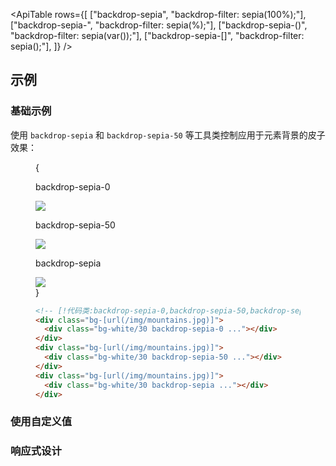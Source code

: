 

<ApiTable
  rows={[
    ["backdrop-sepia", "backdrop-filter: sepia(100%);"],
    ["backdrop-sepia-<number>", "backdrop-filter: sepia(<number>%);"],
    ["backdrop-sepia-(<custom-property>)", "backdrop-filter: sepia(var(<custom-property>));"],
    ["backdrop-sepia-[<value>]", "backdrop-filter: sepia(<value>);"],
  ]}
/>

## 示例

### 基础示例

使用 `backdrop-sepia` 和 `backdrop-sepia-50` 等工具类控制应用于元素背景的皮子效果：

<Figure>

<Example padding={false}>
  {
    <div className="flex scroll-p-8 justify-start overflow-scroll sm:block sm:overflow-visible">
      <div className="flex shrink-0 items-center justify-around gap-6 p-8 font-mono font-bold sm:gap-4">
        <div className="flex shrink-0 flex-col items-center">
          <p className="mb-3 text-center font-mono text-xs font-medium text-gray-500 dark:text-gray-400">
            backdrop-sepia-0
          </p>
          <div className="relative">
            <div className="absolute inset-6 size-20 bg-white/30 backdrop-sepia-0"></div>
            <img
              className="size-32 rounded-lg object-cover shadow-xl"
              src="https://images.unsplash.com/photo-1554629947-334ff61d85dc?ixid=MnwxMjA3fDB8MHxwaG90by1wYWdlfHx8fGVufDB8fHx8&ixlib=rb-1.2.1&auto=format&fit=crop&w=1000&h=1000&q=90"
            />
            <div className="absolute inset-0 rounded-lg ring-1 ring-black/10 ring-inset"></div>
          </div>
        </div>
        <div className="flex shrink-0 flex-col items-center">
          <p className="mb-3 text-center font-mono text-xs font-medium text-gray-500 dark:text-gray-400">
            backdrop-sepia-50
          </p>
          <div className="relative">
            <div className="absolute inset-6 size-20 bg-white/30 backdrop-sepia-50"></div>
            <img
              className="size-32 rounded-lg object-cover shadow-xl"
              src="https://images.unsplash.com/photo-1554629947-334ff61d85dc?ixid=MnwxMjA3fDB8MHxwaG90by1wYWdlfHx8fGVufDB8fHx8&ixlib=rb-1.2.1&auto=format&fit=crop&w=1000&h=1000&q=90"
            />
            <div className="absolute inset-0 rounded-lg ring-1 ring-black/10 ring-inset"></div>
          </div>
        </div>
        <div className="flex shrink-0 flex-col items-center">
          <p className="mb-3 text-center font-mono text-xs font-medium text-gray-500 dark:text-gray-400">
            backdrop-sepia
          </p>
          <div className="relative">
            <div className="absolute inset-6 size-20 bg-white/30 backdrop-sepia"></div>
            <img
              className="size-32 rounded-lg object-cover shadow-xl"
              src="https://images.unsplash.com/photo-1554629947-334ff61d85dc?ixid=MnwxMjA3fDB8MHxwaG90by1wYWdlfHx8fGVufDB8fHx8&ixlib=rb-1.2.1&auto=format&fit=crop&w=1000&h=1000&q=90"
            />
            <div className="absolute inset-0 rounded-lg ring-1 ring-black/10 ring-inset"></div>
          </div>
        </div>
      </div>
    </div>
  }
</Example>

```html
<!-- [!代码类:backdrop-sepia-0,backdrop-sepia-50,backdrop-sepia] -->
<div class="bg-[url(/img/mountains.jpg)]">
  <div class="bg-white/30 backdrop-sepia-0 ..."></div>
</div>
<div class="bg-[url(/img/mountains.jpg)]">
  <div class="bg-white/30 backdrop-sepia-50 ..."></div>
</div>
<div class="bg-[url(/img/mountains.jpg)]">
  <div class="bg-white/30 backdrop-sepia ..."></div>
</div>
```

</Figure>

### 使用自定义值

<UsingACustomValue utility="backdrop-sepia" value=".25" name="背景皮子" />

### 响应式设计

<ResponsiveDesign property="backdrop-filter: sepia()" defaultClass="backdrop-sepia" featuredClass="backdrop-sepia-0" />
